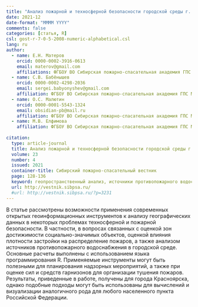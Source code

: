 ```yaml
---
title: "Анализ пожарной и техносферной безопасности городской среды г. Красноярска с применением геопространственных инструментов"
date: 2021-12
date-format: "MMMM YYYY"
comments: false
categories: [статья, R]
csl: gost-r-7-0-5-2008-numeric-alphabetical.csl
lang: ru
author:
  - name: Е.Н. Матеров
    orcid: 0000-0002-3916-0613
    email: materov@gmail.com
    affiliations: ФГБОУ ВО Сибирская пожарно-спасательная академия ГПС МЧС России      
  - name: С.В. Бабёнышев
    orcid: 0000-0002-4298-2036
    email: sergei.babyonyshev@gmail.com
    affiliation: ФГБОУ ВО Сибирская пожарно-спасательная академия ГПС МЧС России
  - name: О.С. Малютин
    orcid: 0000-0001-5543-1324
    email: obsidian-pb@mail.ru
    affiliation: ФГБОУ ВО Сибирская пожарно-спасательная академия ГПС МЧС России
  - name: М.В. Елфимова  
    affiliation: ФГБОУ ВО Сибирская пожарно-спасательная академия ГПС МЧС России
  
citation: 
  type: article-journal
  title: Анализ пожарной и техносферной безопасности городской среды г. Красноярска с применением геопространственных инструментов
  volume: 23
  number: 4
  issued: 2021
  container-title: Сибирский пожарно-спасательный вестник
  page: 128-136
  keyword: геопространственный анализ, источники противопожарного водоснабжения, районы выезда
  url: http://vestnik.sibpsa.ru/
  #url: http://vestnik.sibpsa.ru/?p=3231
---
```


В статье рассмотрены возможности применения современных открытых геоинформационных инструментов к анализу географических данных в некоторых проблемах техносферной и пожарной безопасности. В частности, в вопросах связанных с оценкой зон достижимости социально-значимых объектов, оценкой влияния плотности застройки на распределение пожаров, а также анализом источников противопожарного водоснабжения в городской среде. Основные расчеты выполнены с использованием языка программирования R. Применяемые инструменты могут быть полезными для планирования надзорных мероприятий, а также при оценке сил и средств гарнизонов для организации тушения пожаров. Результаты, приведенные в работе, получены для города Красноярска, однако подобные подходы могут быть использованы для вычислений и визуализации аналогичного рода для любого населенного пункта Российской Федерации.
